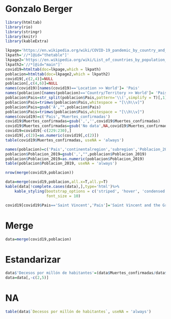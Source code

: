 
# Gonzalo Berger

```r
library(htmltab)
library(rio)
library(stringr)
library(knitr) 
library(kableExtra)
```
```r
lkpage='https://en.wikipedia.org/wiki/COVID-19_pandemic_by_country_and_territory'
lkpath='//*[@id="thetable"]'
lkpage2='https://en.wikipedia.org/wiki/List_of_countries_by_population_(United_Nations)'
lkpath2='//*[@id="main"]'
covid19=htmltab(doc=lkpage,which = lkpath)
poblacion=htmltab(doc=lkpage2,which = lkpath2)
covid19[,c(2,4)]=NULL
poblacion[,c(4,6)]=NULL
names(covid19)[names(covid19)=='Location >> World']= 'Pais'
names(poblacion)[names(poblacion)=='Country/Territory >> World']= 'Pais'
poblacion$Pais=str_split(poblacion$Pais,pattern='\\(',simplify = T)[,1]
poblacion$Pais=trimws(poblacion$Pais,whitespace = "[\\h\\v]")
poblacion$Pais=gsub('Â',"",poblacion$Pais)
poblacion$Pais=trimws(poblacion$Pais,whitespace = "[\\h\\v]")
names(covid19)=c('Pais','Muertes_confirmadas')
covid19$Muertes_confirmadas=gsub(',','',covid19$Muertes_confirmadas)
covid19$Muertes_confirmadas=gsub('No data',NA,covid19$Muertes_confirmadas)
covid19=covid19[-c(229:230),]
covid19[,c(2)]=as.numeric(covid19[,c(2)])
table(covid19$Muertes_confirmadas, useNA = 'always')
```
```r
names(poblacion)=c('Pais','continentalregion','subregion','Poblacion_2019')
poblacion$Poblacion_2019=gsub(',',"",poblacion$Poblacion_2019)
poblacion$Poblacion_2019=as.numeric(poblacion$Poblacion_2019)
table(poblacion$Poblacion_2019, useNA = 'always')
```
```r
nrow(merge(covid19,poblacion))
```
```r
data=merge(covid19,poblacion,all.x=T,all.y=T)
kable(data[!complete.cases(data),],type='html')%>%
    kable_styling(bootstrap_options = c('striped', 'hover', 'condensed', 'responsive'),
                  font_size = 10)
```
```r
covid19[covid19$Pais=='Saint Vincent','Pais']='Saint Vincent and the Grenadines'
```
# Merge
```r
data=merge(covid19,poblacion)
```
# Estandarizar
```r
data$'Decesos por millón de habitantes'=(data$Muertes_confirmadas/data$Poblacion_2019)*10^6
data=data[,-c(2,5)]
```
# NA
```r
table(data$`Decesos por millón de habitantes`, useNA = 'always')
```

